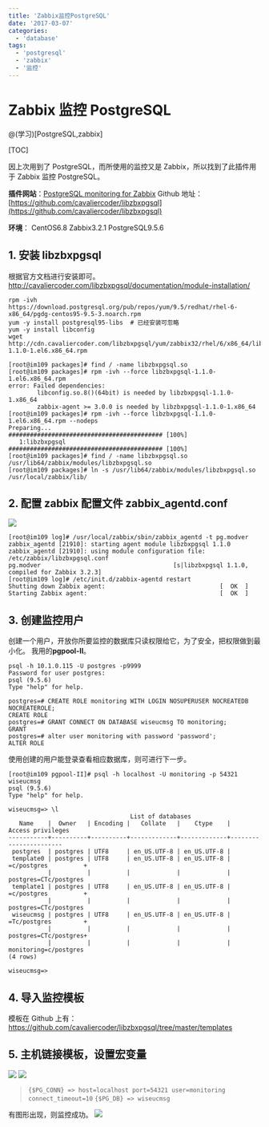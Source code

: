 ```yaml
---
title: 'Zabbix监控PostgreSQL'
date: '2017-03-07'
categories:
  - 'database'
tags:
  - 'postgresql'
  - 'zabbix'
  - '监控'
---
```


# Zabbix 监控 PostgreSQL

@(学习)\[PostgreSQL,zabbix\]

[TOC]

因上次用到了 PostgreSQL，而所使用的监控又是 Zabbix，所以找到了此插件用于 Zabbix 监控 PostgreSQL。

**插件网站**：[PostgreSQL monitoring for Zabbix](http://cavaliercoder.com/libzbxpgsql/) Github 地址：[https://github.com/cavaliercoder/libzbxpgsql](https://github.com/cavaliercoder/libzbxpgsql)

**环境**： CentOS6.8 Zabbix3.2.1 PostgreSQL9.5.6

## 1. 安装 libzbxpgsql

根据官方文档进行安装即可。 http://cavaliercoder.com/libzbxpgsql/documentation/module-installation/

```
rpm -ivh https://download.postgresql.org/pub/repos/yum/9.5/redhat/rhel-6-x86_64/pgdg-centos95-9.5-3.noarch.rpm
yum -y install postgresql95-libs  # 已经安装可忽略
yum -y install libconfig
wget http://cdn.cavaliercoder.com/libzbxpgsql/yum/zabbix32/rhel/6/x86_64/libzbxpgsql-1.1.0-1.el6.x86_64.rpm
```

```
[root@im109 packages]# find / -name libzbxpgsql.so
[root@im109 packages]# rpm -ivh --force libzbxpgsql-1.1.0-1.el6.x86_64.rpm
error: Failed dependencies:
        libconfig.so.8()(64bit) is needed by libzbxpgsql-1.1.0-1.x86_64
        zabbix-agent >= 3.0.0 is needed by libzbxpgsql-1.1.0-1.x86_64
[root@im109 packages]# rpm -ivh --force libzbxpgsql-1.1.0-1.el6.x86_64.rpm --nodeps
Preparing...                ########################################### [100%]
   1:libzbxpgsql            ########################################### [100%]
[root@im109 packages]# find / -name libzbxpgsql.so
/usr/lib64/zabbix/modules/libzbxpgsql.so
[root@im109 packages]# ln -s /usr/lib64/zabbix/modules/libzbxpgsql.so /usr/local/zabbix/lib/
```

## 2. 配置 zabbix 配置文件 zabbix_agentd.conf

![](images/1.png)

```
[root@im109 log]# /usr/local/zabbix/sbin/zabbix_agentd -t pg.modver
zabbix_agentd [21910]: starting agent module libzbxpgsql 1.1.0
zabbix_agentd [21910]: using module configuration file: /etc/zabbix/libzbxpgsql.conf
pg.modver                                     [s|libzbxpgsql 1.1.0, compiled for Zabbix 3.2.3]
[root@im109 log]# /etc/init.d/zabbix-agentd restart
Shutting down Zabbix agent:                                [  OK  ]
Starting Zabbix agent:                                     [  OK  ]
```

## 3. 创建监控用户

创建一个用户，开放你所要监控的数据库只读权限给它，为了安全，把权限做到最小化。 我用的**pgpool-II**。

```
psql -h 10.1.0.115 -U postgres -p9999
Password for user postgres:
psql (9.5.6)
Type "help" for help.

postgres=# CREATE ROLE monitoring WITH LOGIN NOSUPERUSER NOCREATEDB NOCREATEROLE;
CREATE ROLE
postgres=# GRANT CONNECT ON DATABASE wiseucmsg TO monitoring;
GRANT
postgres=# alter user monitoring with password 'password';
ALTER ROLE
```

使用创建的用户能登录查看相应数据库，则可进行下一步。

```
[root@im109 pgpool-II]# psql -h localhost -U monitoring -p 54321 wiseucmsg
psql (9.5.6)
Type "help" for help.

wiseucmsg=> \l
                                  List of databases
   Name    |  Owner   | Encoding |   Collate   |    Ctype    |   Access privileges
-----------+----------+----------+-------------+-------------+-----------------------
 postgres  | postgres | UTF8     | en_US.UTF-8 | en_US.UTF-8 |
 template0 | postgres | UTF8     | en_US.UTF-8 | en_US.UTF-8 | =c/postgres          +
           |          |          |             |             | postgres=CTc/postgres
 template1 | postgres | UTF8     | en_US.UTF-8 | en_US.UTF-8 | =c/postgres          +
           |          |          |             |             | postgres=CTc/postgres
 wiseucmsg | postgres | UTF8     | en_US.UTF-8 | en_US.UTF-8 | =Tc/postgres         +
           |          |          |             |             | postgres=CTc/postgres+
           |          |          |             |             | monitoring=c/postgres
(4 rows)

wiseucmsg=>
```

## 4. 导入监控模板

模板在 Github 上有： https://github.com/cavaliercoder/libzbxpgsql/tree/master/templates

## 5. 主机链接模板，设置宏变量

![](images/2.png) ![](images/3.png)

> `{$PG_CONN} => host=localhost port=54321 user=monitoring connect_timeout=10` `{$PG_DB} => wiseucmsg`

有图形出现，则监控成功。 ![](images/4.png)
